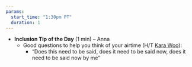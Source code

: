 ```yaml
---
params:
  start_time: "1:30pm PT"
  duration: 1
---
```


-   **Inclusion Tip of the Day** (1 min) – Anna
    -   Good questions to help you think of your airtime (H/T [Kara Woo](https://twitter.com/kara_woo/status/1301577700029546502)):
        -   “Does this need to be said, does it need to be said now, does it need to be said now by me”
